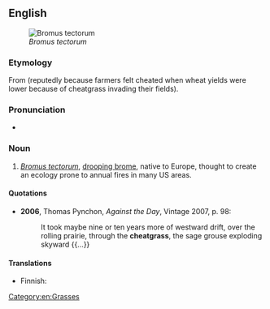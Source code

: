 {{also|cheat grass}}
==English==
{{wikipedia}}
[[File:Illustration_Bromus_tectorum0.jpg|thumb|''Bromus tectorum'']]

===Etymology===
From {{compound|en|cheat|grass}} (reputedly because farmers felt cheated when wheat yields were lower because of cheatgrass invading their fields).

===Pronunciation===
* {{IPA|/ˈtʃiːtɡɹɑːs/|lang=en}}

===Noun===
{{en-noun|~|es}}

# ''[[Bromus tectorum]]'', [[drooping brome]], native to Europe, thought to create an ecology prone to annual fires in many US areas.

====Quotations====
* '''2006''', Thomas Pynchon, ''Against the Day'', Vintage 2007, p. 98:
*: It took maybe nine or ten years more of westward drift, over the rolling prairie, through the '''cheatgrass''', the sage grouse exploding skyward {{...}}

====Translations====
{{trans-top|''Bromus tectorum''}}
* Finnish: {{t+|fi|kattokattara}}
{{trans-mid}}
{{trans-bottom}}

[[Category:en:Grasses]]